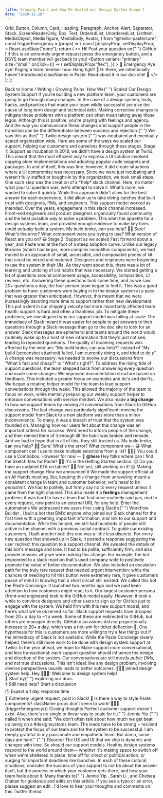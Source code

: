 ```yaml
---
title: Growing Pains and How We Scaled our Design System Support
date: "2020-11-26"
---
```



  Grid,
  Button,
  Column,
  Card,
  Heading,
  Paragraph,
  Anchor,
  Alert,
  Separator,
  Stack,
  ScreenReaderOnly,
  Box,
  Text,
  OrderedList,
  UnorderedList,
  ListItem,
  MediaObject,
  MediaFigure,
  MediaBody,
  Avatar,
} from "@twilio-paste/core";
const triggerEmergency = (props) => {
  const [displayProp, setDisplayProp] = React.useState("none");
  return (
    <>
      <Box display="flex" justifyContent="flex-end">
        <MediaObject as="div">
          <MediaBody>
            <Box
              as="div"
              color="colorText"
              backgroundColor="colorBackgroundUser"
              borderRadius="borderRadius20"
              borderBottomRightRadius="borderRadius0"
              fontSize="fontSize30"
              lineHeight="lineHeight20"
              padding="space30"
              maxWidth="size30"
            >
              Hi! Post your question on{" "}
              <Link href="//github.com/twilio-labs/paste/discussions" passHref>
                <Anchor>GitHub</Anchor>
              </Link>
              ! If this is an extremely urgent request press the emergency button,
              and a DSYS team member will get back to you!
              <Box marginTop="space20">
                <Button
                  variant="primary"
                  size="small"
                  onClick={() => {
                    setDisplayProp("flex");
                  }}
                >
                  🚨 Emergency
                </Button>
              </Box>
              <Box display={displayProp} marginTop="space40">
                Aye aye! Paging a team member now. Hang tight!
              </Box>
            </Box>
            <Text
              as="div"
              color="colorText"
              fontSize="fontSize50"
              marginTop="space10"
              textAlign="right"
            >
              🤖
            </Text>
          </MediaBody>
        </MediaObject>
      </Box>
      <Box display={displayProp} justifyContent="flex-end">
        <MediaObject as="div">
          <MediaBody>
            <Box
              as="div"
              color="colorText"
              backgroundColor="colorBackgroundUser"
              borderRadius="borderRadius20"
              borderBottomRightRadius="borderRadius0"
              fontSize="fontSize30"
              lineHeight="lineHeight20"
              padding="space30"
              maxWidth="size30"
            >
              Hi there, we intentionally haven't introduced classNames in Paste.
              Read about it in our doc site!
            </Box>
            <Text
              as="div"
              color="colorText"
              fontSize="fontSize50"
              marginTop="space10"
              textAlign="right"
            >
              🙂
            </Text>
          </MediaBody>
        </MediaObject>
      </Box>
    </>
  );
};

<Box marginBottom="space60">
  <Grid gutter="space40">
    <Column span={[12, 12, 4]} offset={[0, 0, 1]}>
      <Box>
        <Stack orientation="horizontal" spacing="space30">
          <Link href="/" passHref>
            <Anchor>
              <ScreenReaderOnly>Back to</ScreenReaderOnly> Home
            </Anchor>
          </Link>
          <Text as="span">/</Text>
          Writing
          <Text as="span">/</Text>
        </Stack>
      </Box>
      <Heading as="h1" variant="heading10">
        Growing Pains: How We{" "}
        <Box as="span" backgroundColor="colorBackgroundBrandHighlight">
          Scaled Our Design System Support
        </Box>
      </Heading>
    </Column>
  </Grid>
</Box>
<Grid gutter="space40">
  <Column span={[12, 12, 5]} offset={[0, 0, 1]}>
    <Paragraph>
      If you're building a new platform team, your customers are going to go
      through many changes. In the case of a design system, tools, hacks, and
      practices that made your team wildly successful are also the cause of long
      term design and technical debt. Making corrective changes to mitigate
      these problems with a platform can often mean taking away these legos.
      Although this is positive, you're playing with feelings and agency. And
      the way you communicate these changes and support people in the transition
      can be the differentiator between success and rejection.{" "}
    </Paragraph>
    <Paragraph>
      We saw this as the{" "}
      <Link href="//paste.twilio.design/" passHref>
        <Anchor>Twilio design system</Anchor>
      </Link>{" "}
      was incubated and eventually scaled organization wide. Here are some of
      the ways we scaled our support, helping our customers and ourselves
      through these stages.
    </Paragraph>
    <Heading as="h2" variant="heading20">
      Stage 1: Support as incubation
    </Heading>
    <Paragraph>
      In 2018, we didn’t have a design system at Twilio. This meant that the
      most efficient way to express a UI solution involved copying older
      implementations and adopting popular code snippets and packages. In and of
      itself, this was fine: however, it did create situations where a UI
      compromise was necessary.
    </Paragraph>
    <Paragraph>
      Since we were just incubating and weren't fully staffed or bought-in by
      the organization, we took small steps. One such step was the creation of a
      *help* slack channel. Here, no matter what your UI question was, we'd
      attempt to solve it. What's more, we wanted to solve it quickly. While
      this approach didn't allow for the best answer for each experience, it did
      allow us to take diving catches that built trust with designers, PMs, and
      engineers.
    </Paragraph>
    <Paragraph>
      This support model worked as intended. Over the years, engagement in this
      slack channel increased. Front-end engineers and product designers
      organically found community and the best possible way to solve a problem.
      This whet the appetite for a design systems team, and provided enough
      evidence to make key hires could <em>actually</em> build a system.
    </Paragraph>
  </Column>
  <Column span={[12, 12, 3]} offset={[0, 0, 1]}>
    <Stack orientation="vertical" spacing="space60">
      <Box display="flex" justifyContent="flex-start">
        <MediaObject as="div">
          <MediaBody>
            <Box
              as="div"
              color="colorTextInverse"
              backgroundColor="colorBackgroundInverse"
              borderRadius="borderRadius30"
              borderBottomLeftRadius="borderRadius0"
              fontSize="fontSize30"
              lineHeight="lineHeight20"
              padding="space30"
              maxWidth="size30"
            >
              My build broke, can you help?
            </Box>
            <Text
              as="div"
              color="colorText"
              fontSize="fontSize50"
              marginTop="space10"
            >
              🧒🏽
            </Text>
          </MediaBody>
        </MediaObject>
      </Box>
      <Box display="flex" justifyContent="flex-end">
        <MediaObject as="div">
          <MediaBody>
            <Box
              as="div"
              color="colorText"
              backgroundColor="colorBackgroundUser"
              borderRadius="borderRadius20"
              borderBottomRightRadius="borderRadius0"
              fontSize="fontSize30"
              lineHeight="lineHeight20"
              padding="space30"
              maxWidth="size30"
            >
              Sure! What's the error? What component were you trying to use?
              What version of React are you on?
            </Box>
            <Text
              as="div"
              color="colorText"
              fontSize="fontSize50"
              marginTop="space10"
              textAlign="right"
            >
              😀
            </Text>
          </MediaBody>
        </MediaObject>
      </Box>
    </Stack>
  </Column>
</Grid>
<Grid gutter="space40">
  <Column span={[12, 12, 5]} offset={[0, 0, 1]}>
    <Heading as="h2" variant="heading20">
      Stage 2: Support as we scaled
    </Heading>
    <Paragraph>
      Fast forward about a year, and Paste was at the foot of a steep adoption
      curve. Unlike our legacy libraries (which had larger, more complex
      monolithic components), we had moved to an approach of small, accessible,
      and composable pieces of kit that could be mixed and matched. Designers
      and engineers were beginning to use the system in their UIs. As they went
      about this, there was a lot of learning and undoing of old habits that was
      necessary. We started getting a lot of questions around component usage,
      accessibility, composition, UI reviews, etc. Answering these questions
      took some time, and as we saw 20+ questions a day, the four person team
      began to feel it.
    </Paragraph>
    <Paragraph>
      This was a good problem to have: customers were buying in to the design
      system at a pace that was greater than anticipated. However, this meant
      that we were increasingly devoting more time to support rather than new
      development. This put a dent in our shipping velocity but more
      importantly affected team health: support is hard and often a thankless
      job. To mitigate these problems, we investigated why our support model was
      failing at scale:
    </Paragraph>
    <UnorderedList>
      <ListItem>
        The immediacy of Slack meant it was easier for people to get answers to
        their questions through a Slack message than go to the doc site to look
        for an answer.
      </ListItem>
      <ListItem>
        Slack messages are ephemeral and teams around the world would routinely
        wake up to a host of new information that they’d just not see, leading
        to repeated questions.
      </ListItem>
      <ListItem>
        The quality of incoming requests was affected by the medium: “My build
        broke, can you help?” instead of “My build (screenshot attached) failed,
        I am currently doing <em>x</em>, and tried to do <em>y</em>”
      </ListItem>
    </UnorderedList>
    <Paragraph>
      A change was necessary: we needed to evolve our discussions from "What's
      fast and cheap?" to "What's right?". To address the rising tide of support
      questions, the team stepped back from answering every question and made
      some changes:
    </Paragraph>
    <UnorderedList>
      <ListItem>
        We improved documentation structure based on feedback. This included a
        greater focus on examples and do's and don'ts.
      </ListItem>
      <ListItem>
        We began a rotating helper model for the team to lead support
        conversations through the week. This allowed the majority of the team to
        focus on work, while mentally preparing our weekly support helper to
        embrace conversations with service mindset.
      </ListItem>
      <ListItem>
        We also made a <strong>big change</strong> to how we support teams by
        moving all conversations from Slack to GitHub discussions.
      </ListItem>
    </UnorderedList>
    <Paragraph>
      The last change was particularly significant: moving the support model
      from Slack to a new platform was more than a minor inconvenience. To many,
      it was a breach of trust that the system was founded on. Managing how our
      users felt about this change was an important criteria for success. We’d
      need to inform people of the change, and then remind them of it enough
      till the habit was broken and remade. And we had to hope that in all of
      this, they still trusted us.
    </Paragraph>
  </Column>
  <Column span={[12, 12, 3]} offset={[0, 0, 1]}>
    <Stack orientation="vertical" spacing="space60">
      <Box display="flex" justifyContent="flex-start">
        <MediaObject as="div">
          <MediaBody>
            <Box
              as="div"
              color="colorTextInverse"
              backgroundColor="colorBackgroundInverse"
              borderRadius="borderRadius30"
              borderBottomLeftRadius="borderRadius0"
              fontSize="fontSize30"
              lineHeight="lineHeight20"
              padding="space30"
              maxWidth="size30"
            >
              My build broke, can you help?
            </Box>
            <Text
              as="div"
              color="colorText"
              fontSize="fontSize50"
              marginTop="space10"
            >
              🧒🏽
            </Text>
          </MediaBody>
        </MediaObject>
      </Box>
      <Box display="flex" justifyContent="flex-end">
        <MediaObject as="div">
          <MediaBody>
            <Box
              as="div"
              color="colorText"
              backgroundColor="colorBackgroundUser"
              borderRadius="borderRadius20"
              borderBottomRightRadius="borderRadius0"
              fontSize="fontSize30"
              lineHeight="lineHeight20"
              padding="space30"
              maxWidth="size30"
            >
              Sure! What's the error? What component we--
            </Box>
            <Text
              as="div"
              color="colorText"
              fontSize="fontSize50"
              marginTop="space10"
              textAlign="right"
            >
              😀
            </Text>
          </MediaBody>
        </MediaObject>
      </Box>
      <Box display="flex" justifyContent="flex-start">
        <MediaObject as="div">
          <MediaBody>
            <Box
              as="div"
              color="colorTextInverse"
              backgroundColor="colorBackgroundInverse"
              borderRadius="borderRadius30"
              borderBottomLeftRadius="borderRadius0"
              fontSize="fontSize30"
              lineHeight="lineHeight20"
              padding="space30"
              maxWidth="size30"
            >
              What component can I use to make multiple selections from a list?
            </Box>
            <Text
              as="div"
              color="colorText"
              fontSize="fontSize50"
              marginTop="space10"
            >
              👩🏼‍🦰
            </Text>
          </MediaBody>
        </MediaObject>
      </Box>
      <Box display="flex" justifyContent="flex-end">
        <MediaObject as="div">
          <MediaBody>
            <Box
              as="div"
              color="colorText"
              backgroundColor="colorBackgroundUser"
              borderRadius="borderRadius20"
              borderBottomRightRadius="borderRadius0"
              fontSize="fontSize30"
              lineHeight="lineHeight20"
              padding="space30"
              maxWidth="size30"
            >
              You could use a Combobox. However for now --
            </Box>
            <Text
              as="div"
              color="colorText"
              fontSize="fontSize50"
              marginTop="space10"
              textAlign="right"
            >
              🙂
            </Text>
          </MediaBody>
        </MediaObject>
      </Box>
      <Box display="flex" justifyContent="flex-start">
        <MediaObject as="div">
          <MediaBody>
            <Box
              as="div"
              color="colorTextInverse"
              backgroundColor="colorBackgroundInverse"
              borderRadius="borderRadius30"
              borderBottomLeftRadius="borderRadius0"
              fontSize="fontSize30"
              lineHeight="lineHeight20"
              padding="space30"
              maxWidth="size30"
            >
              <strong>@here</strong> Hey folks where can I find the Sketch files
              for Paste?
            </Box>
            <Text
              as="div"
              color="colorText"
              fontSize="fontSize50"
              marginTop="space10"
            >
              👨🏻
            </Text>
          </MediaBody>
        </MediaObject>
      </Box>
      <Box display="flex" justifyContent="flex-end">
        <MediaObject as="div">
          <MediaBody>
            <Box
              as="div"
              color="colorText"
              backgroundColor="colorBackgroundUser"
              borderRadius="borderRadius20"
              borderBottomRightRadius="borderRadius0"
              fontSize="fontSize30"
              lineHeight="lineHeight20"
              padding="space30"
              maxWidth="size30"
            >
              It's in the Getting Started section.
            </Box>
            <Text
              as="div"
              color="colorText"
              fontSize="fontSize50"
              marginTop="space10"
              textAlign="right"
            >
              😐
            </Text>
          </MediaBody>
        </MediaObject>
      </Box>
      <Box display="flex" justifyContent="flex-start">
        <MediaObject as="div">
          <MediaBody>
            <Box
              as="div"
              color="colorTextInverse"
              backgroundColor="colorBackgroundInverse"
              borderRadius="borderRadius30"
              borderBottomLeftRadius="borderRadius0"
              fontSize="fontSize30"
              lineHeight="lineHeight20"
              padding="space30"
              maxWidth="size30"
            >
              Do you have an updated ETA on tables?
            </Box>
            <Text
              as="div"
              color="colorText"
              fontSize="fontSize50"
              marginTop="space10"
            >
              🧕🏼
            </Text>
          </MediaBody>
        </MediaObject>
      </Box>
      <Box display="flex" justifyContent="flex-end">
        <MediaObject as="div">
          <MediaBody>
            <Box
              as="div"
              color="colorText"
              backgroundColor="colorBackgroundUser"
              borderRadius="borderRadius20"
              borderBottomRightRadius="borderRadius0"
              fontSize="fontSize30"
              lineHeight="lineHeight20"
              padding="space30"
              maxWidth="size30"
            >
              Not yet, still working on it!
            </Box>
            <Text
              as="div"
              color="colorText"
              fontSize="fontSize50"
              marginTop="space10"
              textAlign="right"
            >
              😖
            </Text>
          </MediaBody>
        </MediaObject>
      </Box>
    </Stack>
  </Column>
</Grid>
<Grid gutter="space40">
  <Column span={[12, 12, 5]} offset={[0, 0, 1]}>
    <Heading as="h2" variant="heading20">
      Making the support change
    </Heading>
    <Heading as="h3" variant="heading40">
      How we announced it
    </Heading>
    <Paragraph>
      We made the support official at an All Hands meeting. But, keeping this
      change from unraveling meant a consistent change in team and customer
      behavior: <em>we’d need to be persistent</em>. We had to politely, but
      firmly say no to every request unless it came from the right channel. This
      also made it a <strong>feelings</strong> management problem: it was hard
      to have a team that had once routinely said <em>yes, and</em> to every
      request, now point to an external URL for any help.
    </Paragraph>
  </Column>
</Grid>
<Grid gutter="space40">
  <Column span={[12, 12, 5]} offset={[0, 0, 1]}>
    <Heading as="h3" variant="heading40">
      Enter the automations
    </Heading>
    <Paragraph>
      We addressed new users first: using Slack’s{" "}
      <Link href="//slack.com/features/workflow-automation" passHref>
        <Anchor showExternal>Workflow Builder</Anchor>
      </Link>
      , I built a bot that DM’d anyone who joined our Slack channel for the first
      time with a greeting, important information, and link to our support and documentation.
      While this helped, we still had hundreds of people still active in the channel
      with a previous social contract.
    </Paragraph>
    <Paragraph>
      To guide our existing customers, I built another bot: this one was a
      little less discrete. For every new question that showed up in Slack, it
      posted a response suggesting the user redirect this question to a support
      channel.
    </Paragraph>
    <Paragraph>
      We sweated the details of this bot's message and tone. It had to be
      polite, sufficiently firm, and also provide reasons why we were making
      this change. For example, the bot responded to a slack reaction that's
      used company wide to positively promote the value of better documentation.
      We also included an escalation path for the truly rare request that needed
      urgent intervention: while the chances of needing to hit this button were
      extremely rare, it gave customers peace of mind in knowing that a short
      circuit still existed.
    </Paragraph>
    <Paragraph>
      We called this bot the <em>Paste Concierge</em>. It launched two months
      ago and we paid keen attention to how customers might react to it. Our
      largest customer persona (front-end engineers) took to the GitHub model
      easily. However, it took a while to convince designers and other users to
      sign up for GitHub just to engage with the system. We held firm with this
      new support model, and here’s what we’ve observed so far:
    </Paragraph>
    <OrderedList>
      <ListItem>
        Slack support requests have dropped from 20+ a day to ~1 a week. Some of
        these are redirected to GitHub, but others are managed directly.
      </ListItem>
      <ListItem>
        GitHub discussions did <em>not</em> proportionally increase to 20+ a
        day, which was a net-win for ticket deflection 🎉. One hypothesis for
        this is customers are more willing to try a few things out if the
        immediacy of Slack is not available.
      </ListItem>
    </OrderedList>
    <Paragraph>
      While the Paste Concierge clearly helped, there's still more work to be
      done with design system support at Twilio. In the year ahead, we hope to:
    </Paragraph>
    <UnorderedList>
      <ListItem>
        Make support more conversational, and less transactional: each support
        question should influence the design and direction of the system.
      </ListItem>
      <ListItem>
        Our conversations are still mostly <em>public DMs</em>, and not true
        discussions. This isn't ideal: like any design problem, involving
        diverse perspectives usually leads to better outcomes.
      </ListItem>
    </UnorderedList>
  </Column>
  <Column span={[12, 12, 3]} offset={[0, 0, 1]}>
    <Stack orientation="vertical" spacing="space60">
      <Box display="flex" justifyContent="flex-start">
        <MediaObject as="div">
          <MediaBody>
            <Box
              as="div"
              color="colorTextInverse"
              backgroundColor="colorBackgroundInverse"
              borderRadius="borderRadius30"
              fontSize="fontSize30"
              lineHeight="lineHeight20"
              padding="space30"
              maxWidth="size30"
            >
              👩🏻‍🎤 joined design system help.
            </Box>
          </MediaBody>
        </MediaObject>
      </Box>
      <Box display="flex" justifyContent="flex-start">
        <MediaObject as="div">
          <MediaBody>
            <Box
              as="div"
              color="colorText"
              backgroundColor="colorBackgroundUser"
              borderRadius="borderRadius20"
              borderBottomRightRadius="borderRadius0"
              fontSize="fontSize30"
              lineHeight="lineHeight20"
              padding="space30"
            >
              Hey 👩🏻‍🎤! Welcome to design system help!
              <br />
              📖 Start by{" "}
              <Link href="//paste.twilio.design/" passHref>
                <Anchor>exploring our docs</Anchor>
              </Link>
              <br />❓ Still need help? <Link
                passHref
                href="//github.com/twilio-labs/paste/discussions"
              >
                <Anchor>Start a discussion</Anchor>
              </Link>
              <br />
              🕐 Expect a 1 day response time
              <br />
              🚨 Extremely urgent request, post in Slack!
            </Box>
            <Text
              as="div"
              color="colorText"
              fontSize="fontSize50"
              marginTop="space10"
              textAlign="right"
            >
              🤖
            </Text>
          </MediaBody>
        </MediaObject>
      </Box>
      <Box display="flex" justifyContent="flex-start">
        <MediaObject as="div">
          <MediaBody>
            <Box
              as="div"
              color="colorTextInverse"
              backgroundColor="colorBackgroundInverse"
              borderRadius="borderRadius30"
              borderBottomLeftRadius="borderRadius0"
              fontSize="fontSize30"
              lineHeight="lineHeight20"
              padding="space30"
              maxWidth="size30"
            >
              Is there a way to style Paste components? className props don't
              seem to work!
            </Box>
            <Text
              as="div"
              color="colorText"
              fontSize="fontSize50"
              marginTop="space10"
            >
              👩🏼‍🦰
            </Text>
          </MediaBody>
        </MediaObject>
      </Box>
      {triggerEmergency()}
    </Stack>
  </Column>
</Grid>
<Grid gutter="space40">
  <Column span={[12, 12, 5]} offset={[0, 0, 1]}>
    <Heading as="h2" variant="heading20">
      Closing thoughts
    </Heading>
    <Paragraph>
      Perfect customer support doesn't exist. Also, there's no single or linear
      way to scale for it.{" "}
      <Link href="//www.jennieyip.design/" passHref>
        <Anchor>Jennie Yip</Anchor>
      </Link>{" "}
      nailed it when she said:
    </Paragraph>
    <Box as="blockquote" paddingLeft={["space0", "space40", "space40"]}>
      <Text fontStyle="italic">
        "We don’t often talk about how much we get beat up being on a
        #designsystems team. The leads have to be strong + resilient to protect
        the focus of our team and for the system to be successful. I am deeply
        grateful to my passionate and empathetic team. But damn, some days are
        hard."
      </Text>{" "}
      <Link href="//twitter.com/jenniesyip/status/1278380817090150405" passHref>
        <Anchor>(Source)</Anchor>
      </Link>
    </Box>
    <Paragraph>
      The UX and UI that we ship is dynamic and changes with time. So should our
      support models. Healthy design systems respond to the world around them—
      whether it's making space to switch off when we're sheltered in place,
      time off for direct or political action, or surging for important
      deadlines like launches. In each of these cultural situations, consider
      the success of your support to not be about the answer itself, but the
      process in which your customer gets there, and how your team feels about
      it.
    </Paragraph>
    <Box as="section">
      <Separator orientation="horizontal" verticalSpacing="space50" />
      <Text as="p" fontSize="fontSize20">
        Many thanks to{" "}
        <Link href="//www.jennieyip.design/" passHref>
          <Anchor showExternal>Jennie Yip</Anchor>
        </Link>
        , <Link href="//heysarah.li/" passHref>
          <Anchor showExternal>Sarah Li</Anchor>
        </Link>, and <Link href="//chexee.me/" passHref>
          <Anchor showExternal>Chelsea Otakan</Anchor>
        </Link> for guidance and edits on this article. If you see a typo or an error,
        please <Link
          href="//github.com/aayushpi/dotfyi/blob/master/pages/writing/scaling_support.mdx"
          passHref
        >
          <Anchor showExternal>suggest an edit</Anchor>
        </Link>. I'd love to hear your thoughts and comments on this <Link href="//twitter.com/aayush/status/1356690446135619585" passHref><Anchor showExternal>Twitter thread</Anchor></Link>
      </Text>
    </Box>
  </Column>
</Grid>
